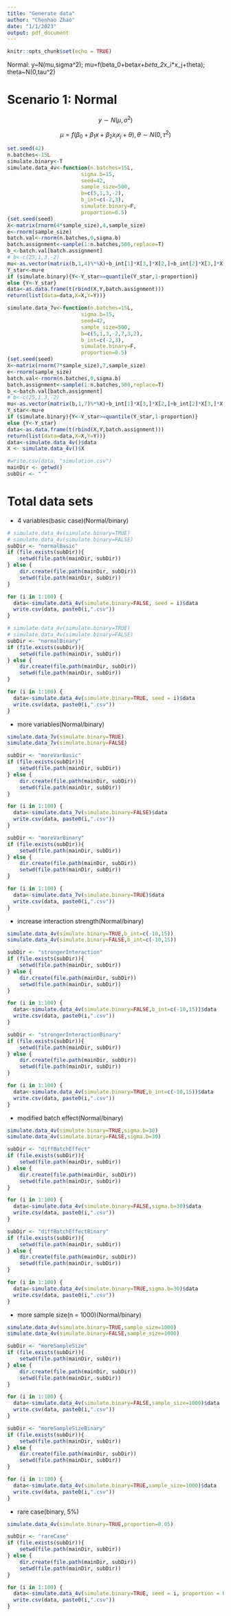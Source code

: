 ```yaml
---
title: "Generate data"
author: "Chenhao Zhao"
date: "1/1/2023"
output: pdf_document
---
```


```r
knitr::opts_chunk$set(echo = TRUE)
```

Normal: y~N(mu,sigma^2); mu=f(beta_0+beta*x+beta_2*x_i*x_j+theta); theta~N(0,tau^2)

# Scenario 1: Normal

$$
y\sim N(\mu,\sigma^2)
$$

$$
\mu = f(\beta_0+\beta_1 x + \beta_2 x_ix_j+\theta),\theta\sim N(0,\tau^2)
$$



```r
set.seed(42)
n.batches<-15L
simulate.binary<-T
simulate.data_4v<-function(n.batches=15L,
                        sigma.b=15,
                        seed=42,
                        sample_size=500,
                        b=c(5,1,3,-2),
                        b_int=c(-2,3),
                        simulate.binary=F,
                        proportion=0.5)
{set.seed(seed)
X<-matrix(rnorm(4*sample_size),4,sample_size)
e<-rnorm(sample_size)
batch.val<-rnorm(n.batches,0,sigma.b)
batch.assignment<-sample(1:n.batches,500,replace=T)
b_<-batch.val[batch.assignment]
# b<-c(25,1,3,-2)
mu<-as.vector(matrix(b,1,4)%*%X)+b_int[1]*X[3,]*X[2,]+b_int[2]*X[3,]*X[4,]+b_
Y_star<-mu+e
if (simulate.binary){Y<-Y_star>=quantile(Y_star,1-proportion)}
else {Y<-Y_star}
data<-as.data.frame(t(rbind(X,Y,batch.assignment)))
return(list(data=data,X=X,Y=Y))}

simulate.data_7v<-function(n.batches=15L,
                        sigma.b=15,
                        seed=42,
                        sample_size=500,
                        b=c(5,1,3,-2,7,3,2),
                        b_int=c(-2,3),
                        simulate.binary=F,
                        proportion=0.5)
{set.seed(seed)
X<-matrix(rnorm(7*sample_size),7,sample_size)
e<-rnorm(sample_size)
batch.val<-rnorm(n.batches,0,sigma.b)
batch.assignment<-sample(1:n.batches,500,replace=T)
b_<-batch.val[batch.assignment]
# b<-c(25,1,3,-2)
mu<-as.vector(matrix(b,1,7)%*%X)+b_int[1]*X[3,]*X[2,]+b_int[2]*X[3,]*X[4,]+b_
Y_star<-mu+e
if (simulate.binary){Y<-Y_star>=quantile(Y_star,1-proportion)}
else {Y<-Y_star}
data<-as.data.frame(t(rbind(X,Y,batch.assignment)))
return(list(data=data,X=X,Y=Y))}
data<-simulate.data_4v()$data
X <- simulate.data_4v()$X
```

```r
#write.csv(data, "simulation.csv")
mainDir <- getwd()
subDir <- " "
```


# Total data sets

- 4 variables(basic case)(Normal/binary)
```r
# simulate.data_4v(simulate.binary=TRUE)
# simulate.data_4v(simulate.binary=FALSE)
subDir <- "normalBasic"
if (file.exists(subDir)){
    setwd(file.path(mainDir, subDir))
} else {
    dir.create(file.path(mainDir, subDir))
    setwd(file.path(mainDir, subDir))
}

for (i in 1:100) {
  data<-simulate.data_4v(simulate.binary=FALSE, seed = i)$data
  write.csv(data, paste0(i,".csv"))
}

```

```r
# simulate.data_4v(simulate.binary=TRUE)
# simulate.data_4v(simulate.binary=FALSE)
subDir <- "normalBinary"
if (file.exists(subDir)){
    setwd(file.path(mainDir, subDir))
} else {
    dir.create(file.path(mainDir, subDir))
    setwd(file.path(mainDir, subDir))
}

for (i in 1:100) {
  data<-simulate.data_4v(simulate.binary=TRUE, seed = i)$data
  write.csv(data, paste0(i,".csv"))
}

```
- more variables(Normal/binary)
```r
simulate.data_7v(simulate.binary=TRUE)
simulate.data_7v(simulate.binary=FALSE)
```

```r
subDir <- "moreVarBasic"
if (file.exists(subDir)){
    setwd(file.path(mainDir, subDir))
} else {
    dir.create(file.path(mainDir, subDir))
    setwd(file.path(mainDir, subDir))
}

for (i in 1:100) {
  data<-simulate.data_7v(simulate.binary=FALSE)$data
  write.csv(data, paste0(i,".csv"))
}

subDir <- "moreVarBinary"
if (file.exists(subDir)){
    setwd(file.path(mainDir, subDir))
} else {
    dir.create(file.path(mainDir, subDir))
    setwd(file.path(mainDir, subDir))
}

for (i in 1:100) {
  data<-simulate.data_7v(simulate.binary=TRUE)$data
  write.csv(data, paste0(i,".csv"))
}
```


- increase interaction strength(Normal/binary)

```r
simulate.data_4v(simulate.binary=TRUE,b_int=c(-10,15))
simulate.data_4v(simulate.binary=FALSE,b_int=c(-10,15))
```

```r
subDir <- "strongerInteraction"
if (file.exists(subDir)){
    setwd(file.path(mainDir, subDir))
} else {
    dir.create(file.path(mainDir, subDir))
    setwd(file.path(mainDir, subDir))
}

for (i in 1:100) {
  data<-simulate.data_4v(simulate.binary=FALSE,b_int=c(-10,15))$data
  write.csv(data, paste0(i,".csv"))
}

subDir <- "strongerInteractionBinary"
if (file.exists(subDir)){
    setwd(file.path(mainDir, subDir))
} else {
    dir.create(file.path(mainDir, subDir))
    setwd(file.path(mainDir, subDir))
}

for (i in 1:100) {
  data<-simulate.data_4v(simulate.binary=TRUE,b_int=c(-10,15))$data
  write.csv(data, paste0(i,".csv"))
}

```


- modified batch effect(Normal/binary)
```r
simulate.data_4v(simulate.binary=TRUE,sigma.b=30)
simulate.data_4v(simulate.binary=FALSE,sigma.b=30)
```

```r
subDir <- "diffBatchEffect"
if (file.exists(subDir)){
    setwd(file.path(mainDir, subDir))
} else {
    dir.create(file.path(mainDir, subDir))
    setwd(file.path(mainDir, subDir))
}

for (i in 1:100) {
  data<-simulate.data_4v(simulate.binary=FALSE,sigma.b=30)$data
  write.csv(data, paste0(i,".csv"))
}

subDir <- "diffBatchEffectBinary"
if (file.exists(subDir)){
    setwd(file.path(mainDir, subDir))
} else {
    dir.create(file.path(mainDir, subDir))
    setwd(file.path(mainDir, subDir))
}

for (i in 1:100) {
  data<-simulate.data_4v(simulate.binary=TRUE,sigma.b=30)$data
  write.csv(data, paste0(i,".csv"))
}

```


- more sample size(n = 1000)(Normal/binary)
```r
simulate.data_4v(simulate.binary=TRUE,sample_size=1000)
simulate.data_4v(simulate.binary=FALSE,sample_size=1000)
```

```r
subDir <- "moreSampleSize"
if (file.exists(subDir)){
    setwd(file.path(mainDir, subDir))
} else {
    dir.create(file.path(mainDir, subDir))
    setwd(file.path(mainDir, subDir))
}

for (i in 1:100) {
  data<-simulate.data_4v(simulate.binary=FALSE,sample_size=1000)$data
  write.csv(data, paste0(i,".csv"))
}

subDir <- "moreSampleSizeBinary"
if (file.exists(subDir)){
    setwd(file.path(mainDir, subDir))
} else {
    dir.create(file.path(mainDir, subDir))
    setwd(file.path(mainDir, subDir))
}

for (i in 1:100) {
  data<-simulate.data_4v(simulate.binary=TRUE,sample_size=1000)$data
  write.csv(data, paste0(i,".csv"))
}
```


- rare case(binary, 5%)

```r
simulate.data_4v(simulate.binary=TRUE,proportion=0.05)
```

```r
subDir <- "rareCase"
if (file.exists(subDir)){
    setwd(file.path(mainDir, subDir))
} else {
    dir.create(file.path(mainDir, subDir))
    setwd(file.path(mainDir, subDir))
}

for (i in 1:100) {
  data<-simulate.data_4v(simulate.binary=TRUE, seed = i, proportion = 0.05)$data
  write.csv(data, paste0(i,".csv"))
}
```

